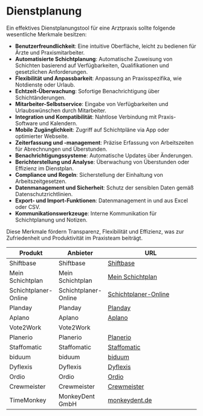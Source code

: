 # Dienstplanung

Ein effektives Dienstplanungstool für eine Arztpraxis sollte folgende wesentliche Merkmale besitzen:

- **Benutzerfreundlichkeit**: Eine intuitive Oberfläche, leicht zu bedienen für Ärzte und Praxismitarbeiter.
- **Automatisierte Schichtplanung**: Automatische Zuweisung von Schichten basierend auf Verfügbarkeiten, Qualifikationen und gesetzlichen Anforderungen.
- **Flexibilität und Anpassbarkeit**: Anpassung an Praxisspezifika, wie Notdienste oder Urlaub.
- **Echtzeit-Überwachung**: Sofortige Benachrichtigung über Schichtänderungen.
- **Mitarbeiter-Selbstservice**: Eingabe von Verfügbarkeiten und Urlaubswünschen durch Mitarbeiter.
- **Integration und Kompatibilität**: Nahtlose Verbindung mit Praxis-Software und Kalendern.
- **Mobile Zugänglichkeit**: Zugriff auf Schichtpläne via App oder optimierter Webseite.
- **Zeiterfassung und -management**: Präzise Erfassung von Arbeitszeiten für Abrechnungen und Überstunden.
- **Benachrichtigungssysteme**: Automatische Updates über Änderungen.
- **Berichterstellung und Analyse**: Überwachung von Überstunden oder Effizienz im Dienstplan.
- **Compliance und Regeln**: Sicherstellung der Einhaltung von Arbeitszeitgesetzen.
- **Datenmanagement und Sicherheit**: Schutz der sensiblen Daten gemäß Datenschutzrichtlinien.
- **Export- und Import-Funktionen**: Datenmanagement in und aus Excel oder CSV.
- **Kommunikationswerkzeuge**: Interne Kommunikation für Schichtplanung und Notizen.

Diese Merkmale fördern Transparenz, Flexibilität und Effizienz, was zur Zufriedenheit und Produktivität im Praxisteam beiträgt.

| Produkt                | Anbieter              | URL                                                                 |
|------------------------|-----------------------|---------------------------------------------------------------------|
| Shiftbase              | Shiftbase             | [Shiftbase](https://www.shiftbase.com/de/)                          |
| Mein Schichtplan       | Mein Schichtplan      | [Mein Schichtplan](https://www.mein-schichtplan.de/de/)             |
| Schichtplaner-Online   | Schichtplaner-Online  | [Schichtplaner-Online](https://schichtplaner-online.de/)            |
| Planday                | Planday               | [Planday](https://www.planday.com/de/)                               |
| Aplano                 | Aplano                | [Aplano](https://aplano.de/)                                        |
| Vote2Work              | Vote2Work             |                               |
| Planerio               | Planerio              | [Planerio](https://planerio.com/)                                    |
| Staffomatic            | Staffomatic           | [Staffomatic](https://www.staffomatic.com/)                          |
| biduum                 | biduum                | [biduum](https://www.sieda.com/biduum/online-dienstplan/)            |
| Dyflexis               | Dyflexis              | [Dyflexis](https://www.dyflexis.de/)                                 |
| Ordio                  | Ordio                 | [Ordio](https://www.ordio.com/)                                      |
| Crewmeister            | Crewmeister           | [Crewmeister](https://crewmeister.com/de)                           |
| TimeMonkey | MonkeyDent GmbH | [monkeydent.de](http://monkeydent.de) |

